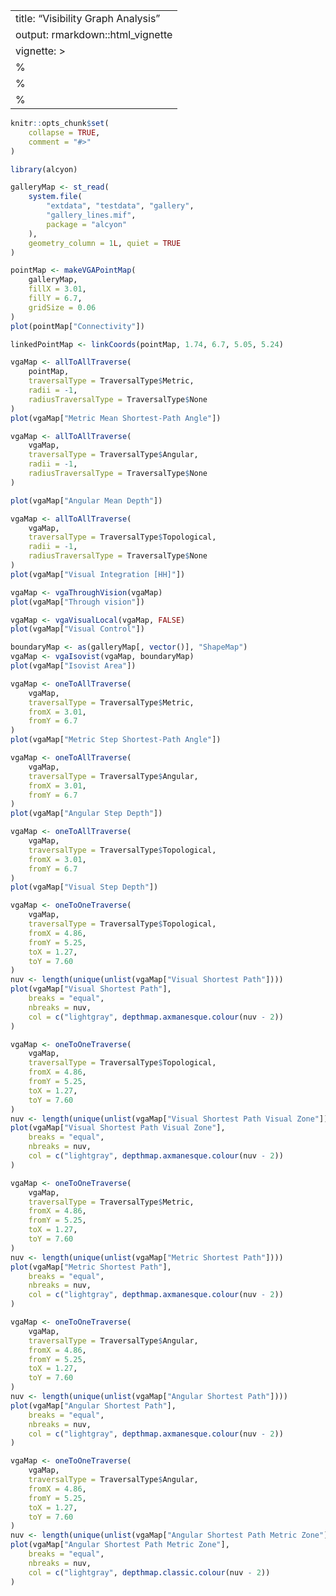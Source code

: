 <!--
SPDX-FileCopyrightText: 2024 Petros Koutsolampros

SPDX-License-Identifier: GPL-3.0-only
-->

---
title: "Visibility Graph Analysis"
output: rmarkdown::html_vignette
vignette: >
  %\VignetteIndexEntry{Visibility Graph Analysis}
  %\VignetteEngine{knitr::rmarkdown}
  %\VignetteEncoding{UTF-8}
---

```r
knitr::opts_chunk$set(
    collapse = TRUE,
    comment = "#>"
)
```

```r
library(alcyon)

galleryMap <- st_read(
    system.file(
        "extdata", "testdata", "gallery",
        "gallery_lines.mif",
        package = "alcyon"
    ),
    geometry_column = 1L, quiet = TRUE
)
```

```r
pointMap <- makeVGAPointMap(
    galleryMap,
    fillX = 3.01,
    fillY = 6.7,
    gridSize = 0.06
)
plot(pointMap["Connectivity"])
```

```r
linkedPointMap <- linkCoords(pointMap, 1.74, 6.7, 5.05, 5.24)
```


```r
vgaMap <- allToAllTraverse(
    pointMap,
    traversalType = TraversalType$Metric,
    radii = -1,
    radiusTraversalType = TraversalType$None
)
plot(vgaMap["Metric Mean Shortest-Path Angle"])
```

```r
vgaMap <- allToAllTraverse(
    vgaMap,
    traversalType = TraversalType$Angular,
    radii = -1,
    radiusTraversalType = TraversalType$None
)

plot(vgaMap["Angular Mean Depth"])
```


```r
vgaMap <- allToAllTraverse(
    vgaMap,
    traversalType = TraversalType$Topological,
    radii = -1,
    radiusTraversalType = TraversalType$None
)
plot(vgaMap["Visual Integration [HH]"])
```

```r
vgaMap <- vgaThroughVision(vgaMap)
plot(vgaMap["Through vision"])
```

```r
vgaMap <- vgaVisualLocal(vgaMap, FALSE)
plot(vgaMap["Visual Control"])
```

```r
boundaryMap <- as(galleryMap[, vector()], "ShapeMap")
vgaMap <- vgaIsovist(vgaMap, boundaryMap)
plot(vgaMap["Isovist Area"])
```

```r
vgaMap <- oneToAllTraverse(
    vgaMap,
    traversalType = TraversalType$Metric,
    fromX = 3.01,
    fromY = 6.7
)
plot(vgaMap["Metric Step Shortest-Path Angle"])
```


```r
vgaMap <- oneToAllTraverse(
    vgaMap,
    traversalType = TraversalType$Angular,
    fromX = 3.01,
    fromY = 6.7
)
plot(vgaMap["Angular Step Depth"])
```


```r
vgaMap <- oneToAllTraverse(
    vgaMap,
    traversalType = TraversalType$Topological,
    fromX = 3.01,
    fromY = 6.7
)
plot(vgaMap["Visual Step Depth"])
```

```r
vgaMap <- oneToOneTraverse(
    vgaMap,
    traversalType = TraversalType$Topological,
    fromX = 4.86,
    fromY = 5.25,
    toX = 1.27,
    toY = 7.60
)
nuv <- length(unique(unlist(vgaMap["Visual Shortest Path"])))
plot(vgaMap["Visual Shortest Path"],
    breaks = "equal",
    nbreaks = nuv,
    col = c("lightgray", depthmap.axmanesque.colour(nuv - 2))
)
```

```r
vgaMap <- oneToOneTraverse(
    vgaMap,
    traversalType = TraversalType$Topological,
    fromX = 4.86,
    fromY = 5.25,
    toX = 1.27,
    toY = 7.60
)
nuv <- length(unique(unlist(vgaMap["Visual Shortest Path Visual Zone"])))
plot(vgaMap["Visual Shortest Path Visual Zone"],
    breaks = "equal",
    nbreaks = nuv,
    col = c("lightgray", depthmap.axmanesque.colour(nuv - 2))
)
```

```r
vgaMap <- oneToOneTraverse(
    vgaMap,
    traversalType = TraversalType$Metric,
    fromX = 4.86,
    fromY = 5.25,
    toX = 1.27,
    toY = 7.60
)
nuv <- length(unique(unlist(vgaMap["Metric Shortest Path"])))
plot(vgaMap["Metric Shortest Path"],
    breaks = "equal",
    nbreaks = nuv,
    col = c("lightgray", depthmap.axmanesque.colour(nuv - 2))
)
```

```r
vgaMap <- oneToOneTraverse(
    vgaMap,
    traversalType = TraversalType$Angular,
    fromX = 4.86,
    fromY = 5.25,
    toX = 1.27,
    toY = 7.60
)
nuv <- length(unique(unlist(vgaMap["Angular Shortest Path"])))
plot(vgaMap["Angular Shortest Path"],
    breaks = "equal",
    nbreaks = nuv,
    col = c("lightgray", depthmap.axmanesque.colour(nuv - 2))
)
```

```r
vgaMap <- oneToOneTraverse(
    vgaMap,
    traversalType = TraversalType$Angular,
    fromX = 4.86,
    fromY = 5.25,
    toX = 1.27,
    toY = 7.60
)
nuv <- length(unique(unlist(vgaMap["Angular Shortest Path Metric Zone"])))
plot(vgaMap["Angular Shortest Path Metric Zone"],
    breaks = "equal",
    nbreaks = nuv,
    col = c("lightgray", depthmap.classic.colour(nuv - 2))
)
```
